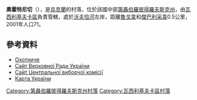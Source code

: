 {{coord|48|5|40|N|36|4|22|E|scale:30000_region:UA|display=title}}

'''奧霍特尼切'''（{{lang-uk|Охотниче}}），是[[烏克蘭|烏克蘭]]的村落，位於該國中部[[第聶伯羅彼得羅夫斯克州|第聶伯羅彼得羅夫斯克州]]，由[[瓦西利基夫卡區|瓦西利基夫卡區]]負責管轄，處於[[沃夫恰河|沃夫恰河]]左岸，距離[[魯戈韋_(瓦西利基夫卡區)|魯戈韋]]和[[傑巴利采韋|傑巴利采韋]]0.5公里，2001年人口71。

==參考資料==
* [http://gska2.rada.gov.ua/pls/z7502/A005?rdat1=06.12.2007&rf7571=5168 Охотниче]{{dead link|date=2017年12月 |bot=InternetArchiveBot |fix-attempted=yes }}
* [https://web.archive.org/web/20071223190549/http://portal.rada.gov.ua/ Сайт Верховної Ради України]
* [http://www.cvk.gov.ua Сайт Центральної виборчої комісії] {{Wayback|url=http://www.cvk.gov.ua/ |date=20101203204641 }}
* [http://maps.vlasenko.net/ Карта України] {{Wayback|url=http://maps.vlasenko.net/ |date=20160215103730 }}

{{DEFAULTSORT:Охотниче}}
[[Category:第聶伯羅彼得羅夫斯克州村落|Category:第聶伯羅彼得羅夫斯克州村落]]
[[Category:瓦西利基夫卡區村落|Category:瓦西利基夫卡區村落]]


{{Dnipropetrovsk-geo-stub}}